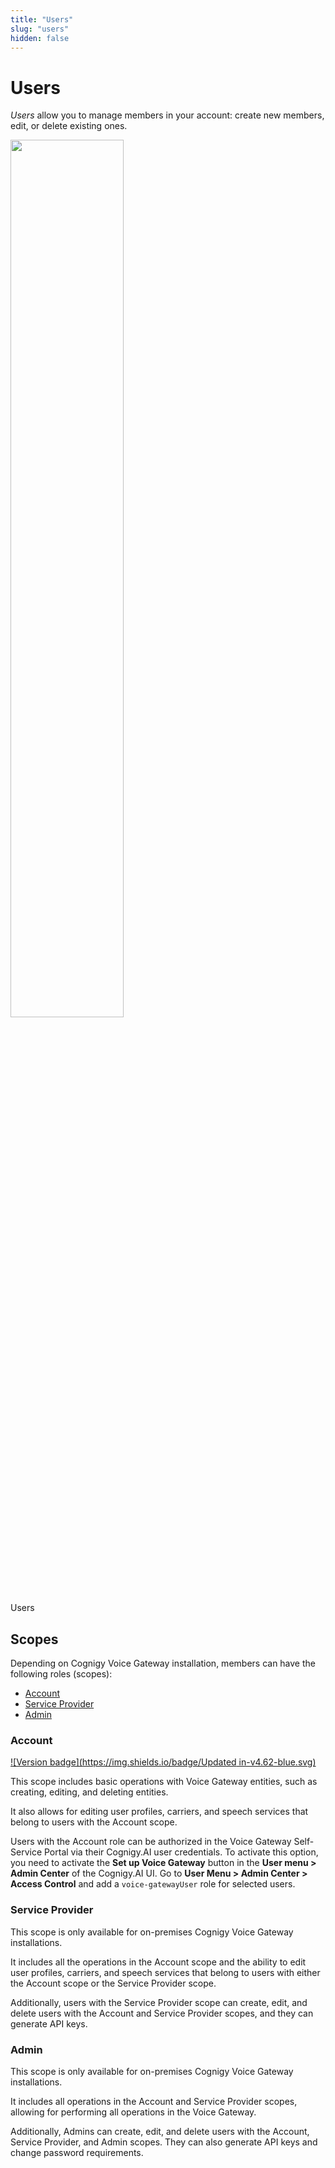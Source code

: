 ```yaml
---
title: "Users" 
slug: "users"
hidden: false
---
```


# Users

_Users_ allow you to manage members in your account: create new members, edit, or delete existing ones. 

<Frame>
  <img class="image-center"  src="../../../_assets/voice-gateway/VG-webapp-users.png"  width="60%" />
  <figcaption>Users</figcaption>
</Frame>

## Scopes

Depending on Cognigy Voice Gateway installation, members can have the following roles (scopes):

- [Account](#account)
- [Service Provider](#service-provider)
- [Admin](#admin)

### Account

[![Version badge](https://img.shields.io/badge/Updated in-v4.62-blue.svg)](../../release-notes/4.62.md)

This scope includes basic operations with Voice Gateway entities, such as creating, editing, and deleting entities. 

It also allows for editing user profiles, carriers, and speech services that belong to users with the Account scope.

Users with the Account role can be authorized in the Voice Gateway Self-Service Portal via their Cognigy.AI user credentials.
To activate this option, you need to activate the **Set up Voice Gateway**
button in the **User menu > Admin Center** of the Cognigy.AI UI.
Go to **User Menu > Admin Center > Access Control** and add a `voice-gatewayUser` role for selected users.

### Service Provider

This scope is only available for on-premises Cognigy Voice Gateway installations. 

It includes all the operations in the Account scope and the ability to edit user profiles, carriers, and speech services that belong to users with either the Account scope or the Service Provider scope. 

Additionally, users with the Service Provider scope can create, edit, and delete users with the Account and Service Provider scopes, and they can generate API keys.

### Admin

This scope is only available for on-premises Cognigy Voice Gateway installations. 

It includes all operations in the Account and Service Provider scopes, allowing for performing all operations in the Voice Gateway. 

Additionally, Admins can create, edit, and delete users with the Account, Service Provider, and Admin scopes. They can also generate API keys and change password requirements.